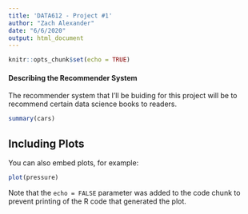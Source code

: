 ```yaml
---
title: 'DATA612 - Project #1'
author: "Zach Alexander"
date: "6/6/2020"
output: html_document
---
```


```r
knitr::opts_chunk$set(echo = TRUE)
```

#### Describing the Recommender System

The recommender system that I'll be buiding for this project will be to recommend certain data science books to readers. 

```r
summary(cars)
```

## Including Plots

You can also embed plots, for example:

```r
plot(pressure)
```

Note that the `echo = FALSE` parameter was added to the code chunk to prevent printing of the R code that generated the plot.
